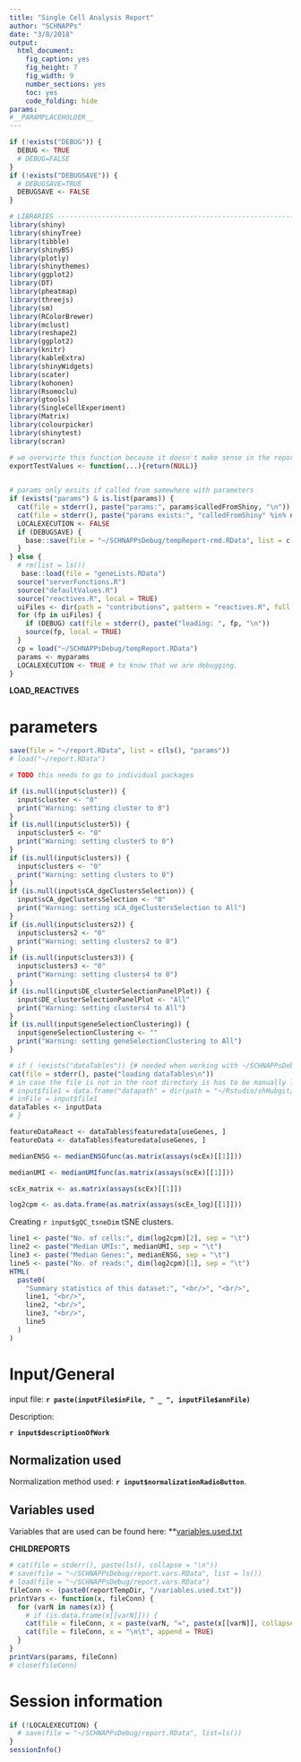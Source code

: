 ```yaml
---
title: "Single Cell Analysis Report"
author: "SCHNAPPs"
date: "3/8/2018"
output: 
  html_document: 
    fig_caption: yes
    fig_height: 7
    fig_width: 9
    number_sections: yes
    toc: yes
    code_folding: hide
params:
#__PARAMPLACEHOLDER__
---
```


```r
if (!exists("DEBUG")) {
  DEBUG <- TRUE
  # DEBUG=FALSE
}
if (!exists("DEBUGSAVE")) {
  # DEBUGSAVE=TRUE
  DEBUGSAVE <- FALSE
}

```

```r
# LIBRARIES -----------------------------------------------------------------
library(shiny)
library(shinyTree)
library(tibble)
library(shinyBS)
library(plotly)
library(shinythemes)
library(ggplot2)
library(DT)
library(pheatmap)
library(threejs)
library(sm)
library(RColorBrewer)
library(mclust)
library(reshape2)
library(ggplot2)
library(knitr)
library(kableExtra)
library(shinyWidgets)
library(scater)
library(kohonen)
library(Rsomoclu)
library(gtools)
library(SingleCellExperiment)
library(Matrix)
library(colourpicker)
library(shinytest)
library(scran)

# we overwirte this function because it doesn't make sense in the report and causes problems otherwise
exportTestValues <- function(...){return(NULL)}

 
# params only exsits if called from somewhere with parameters
if (exists("params") & is.list(params)) {
  cat(file = stderr(), paste("params:", params$calledFromShiny, "\n"))
  cat(file = stderr(), paste("params exists:", "calledFromShiny" %in% names(params), "\n"))
  LOCALEXECUTION <- FALSE
  if (DEBUGSAVE) {
    base::save(file = "~/SCHNAPPsDebug/tempReport-rmd.RData", list = c(ls()))
  }
} else {
  # rm(list = ls())
   base::load(file = "geneLists.RData")
  source("serverFunctions.R")
  source("defaultValues.R")
  source("reactives.R", local = TRUE)
  uiFiles <- dir(path = "contributions", pattern = "reactives.R", full.names = TRUE, recursive = TRUE)
  for (fp in uiFiles) {
    if (DEBUG) cat(file = stderr(), paste("loading: ", fp, "\n"))
    source(fp, local = TRUE)
  }
  cp = load("~/SCHNAPPsDebug/tempReport.RData")
  params <- myparams
  LOCALEXECUTION <- TRUE # to know that we are debugging.
}


```


__LOAD_REACTIVES__

# parameters

```r
save(file = "~/report.RData", list = c(ls(), "params"))
# load("~/report.RData")
```



```r
# TODO this needs to go to individual packages

if (is.null(input$cluster)) {
  input$cluster <- "0"
  print("Warning: setting cluster to 0")
}
if (is.null(input$cluster5)) {
  input$cluster5 <- "0"
  print("Warning: setting cluster5 to 0")
}
if (is.null(input$clusters)) {
  input$clusters <- "0"
  print("Warning: setting clusters to 0")
}
if (is.null(input$sCA_dgeClustersSelection)) {
  input$sCA_dgeClustersSelection <- "0"
  print("Warning: setting sCA_dgeClustersSelection to All")
}
if (is.null(input$clusters2)) {
  input$clusters2 <- "0"
  print("Warning: setting clusters2 to 0")
}
if (is.null(input$clusters3)) {
  input$clusters3 <- "0"
  print("Warning: setting clusters4 to 0")
}
if (is.null(input$DE_clusterSelectionPanelPlot)) {
  input$DE_clusterSelectionPanelPlot <- "All"
  print("Warning: setting clusters4 to All")
}
if (is.null(input$geneSelectionClustering)) {
  input$geneSelectionClustering <- ""
  print("Warning: setting geneSelectionClustering to All")
}
```


```r
# if ( !exists("dataTables")) {# needed when working with ~/SCHNAPPsDebug/reports.Data
cat(file = stderr(), paste("loading dataTables\n"))
# in case the file is not in the root directory is has to be manually loaded during debugging
# input$file1 = data.frame("datapath" = dir(path = "~/Rstudio/shHubgit/", pattern="scEx.Rds", full.names = T), stringsAsFactors = F)
# inFile = input$file1
dataTables <- inputData
# }
```


```r

featureDataReact <- dataTables$featuredata[useGenes, ]
featureData <- dataTables$featuredata[useGenes, ]

medianENSG <- medianENSGfunc(as.matrix(assays(scEx)[[1]]))

medianUMI <- medianUMIfunc(as.matrix(assays(scEx)[[1]]))

scEx_matrix <- as.matrix(assays(scEx)[[1]])

log2cpm <- as.data.frame(as.matrix(assays(scEx_log)[[1]]))

```


Creating `r input$gQC_tsneDim` tSNE clusters.


```r


line1 <- paste("No. of cells:", dim(log2cpm)[2], sep = "\t")
line2 <- paste("Median UMIs:", medianUMI, sep = "\t")
line3 <- paste("Median Genes:", medianENSG, sep = "\t")
line5 <- paste("No. of reads:", dim(log2cpm)[1], sep = "\t")
HTML(
  paste0(
    "Summary statistics of this dataset:", "<br/>", "<br/>",
    line1, "<br/>",
    line2, "<br/>",
    line3, "<br/>",
    line5
  )
)
```

# Input/General

input file: **`r paste(inputFile$inFile, " _ ", inputFile$annFile)`**

Description:

**`r input$descriptionOfWork`**

## Normalization used

Normalization method used: **`r input$normalizationRadioButton`**.

## Variables used

Variables that are used can be found here: **[variables.used.txt](variables.used.txt)


__CHILDREPORTS__

```r
# cat(file = stderr(), paste(ls(), collapse = "\n"))
# save(file = "~/SCHNAPPsDebug/report.vars.RData", list = ls())
# load(file = "~/SCHNAPPsDebug/report.vars.RData")
fileConn <- (paste0(reportTempDir, "/variables.used.txt"))
printVars <- function(x, fileConn) {
  for (varN in names(x)) {
    # if (is.data.frame(x[[varN]])) {
    cat(file = fileConn, x = paste(varN, "=", paste(x[[varN]], collapse = "\n"), collapse = "\n"), append = TRUE)
    cat(file = fileConn, x = "\n\t", append = TRUE)
  }
}
printVars(params, fileConn)
# close(fileConn)
```

# Session information

```r
if (!LOCALEXECUTION) {
  # save(file = "~/SCHNAPPsDebug/report.RData", list=ls())
}
sessionInfo()
```



